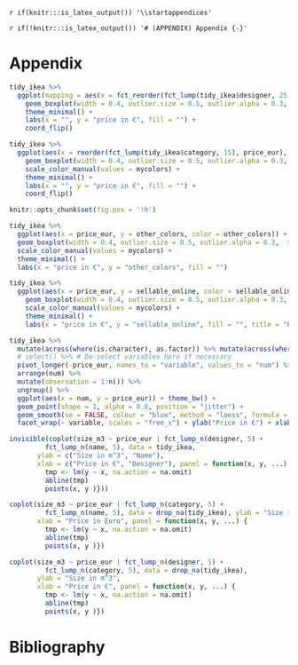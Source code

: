 `r if(knitr:::is_latex_output()) '\\startappendices'`

`r if(!knitr:::is_latex_output()) '# (APPENDIX) Appendix {-}'` 

<!-- If you feel it necessary to include an appendix, it goes here. The first appendix should include the commands above. -->


# Appendix

```r
tidy_ikea %>%
  ggplot(mapping = aes(x = fct_reorder(fct_lump(tidy_ikea$designer, 25), price_eur), y = price_eur, colour = fct_lump(tidy_ikea$designer, 25))) +
    geom_boxplot(width = 0.4, outlier.size = 0.5, outlier.alpha = 0.3,  show.legend = FALSE) +
    theme_minimal() +
    labs(x = "", y = "price in €", fill = "") +
    coord_flip()
```


```r
tidy_ikea %>%
  ggplot(aes(x = reorder(fct_lump(tidy_ikea$category, 15), price_eur), y = price_eur, colour = fct_lump(tidy_ikea$category, 15))) +
    geom_boxplot(width = 0.4, outlier.size = 0.5, outlier.alpha = 0.3,  show.legend = FALSE) +
    scale_color_manual(values = mycolors) +
    theme_minimal() +
    labs(x = "", y = "price in €", fill = "") +
    coord_flip()
```


```r
knitr::opts_chunk$set(fig.pos = '!h')

tidy_ikea %>%
  ggplot(aes(x = price_eur, y = other_colors, color = other_colors)) +
  geom_boxplot(width = 0.4, outlier.size = 0.5, outlier.alpha = 0.3,  show.legend = FALSE) +
  scale_color_manual(values = mycolors) +
  theme_minimal() +
  labs(x = "price in €", y = "other_colors", fill = "")
```

```r
tidy_ikea %>%
  ggplot(aes(x = price_eur, y = sellable_online, color = sellable_online)) +
    geom_boxplot(width = 0.4, outlier.size = 0.5, outlier.alpha = 0.3,  show.legend = FALSE) +
    scale_color_manual(values = mycolors) +
    theme_minimal() +
    labs(x = "price in €", y = "sellable_online", fill = "", title = "Price Distribution Sellable Online")
```

```r
tidy_ikea %>%
  mutate(across(where(is.character), as.factor)) %>% mutate(across(where(is.factor), as.numeric)) %>%
  # select() %>% # De-select variables here if necessary
  pivot_longer(-price_eur, names_to = "variable", values_to = "num") %>% group_by(variable) %>%
  arrange(num) %>%
  mutate(observation = 1:n()) %>%
  ungroup() %>%
  ggplot(aes(x = num, y = price_eur)) + theme_bw() +
  geom_point(shape = 1, alpha = 0.8, position = "jitter") +
  geom_smooth(se = FALSE, colour = "blue", method = "loess", formula = 'y ~ x') +
  facet_wrap(~ variable, scales = "free_x") + ylab("Price in €") + xlab("")
```






```r
invisible(coplot(size_m3 ~ price_eur | fct_lump_n(designer, 5) + 
         fct_lump_n(name, 5), data = tidy_ikea,
       ylab = c("Size in m^3", "Name"),
       xlab = c("Price in €", "Designer"), panel = function(x, y, ...) {
         tmp <- lm(y ~ x, na.action = na.omit)
         abline(tmp)
         points(x, y )}))
```

```r
coplot(size_m3 ~ price_eur | fct_lump_n(category, 5) + 
         fct_lump_n(name, 5), data = drop_na(tidy_ikea), ylab = "Size in m^3",
       xlab = "Price in Euro", panel = function(x, y, ...) {
         tmp <- lm(y ~ x, na.action = na.omit)
         abline(tmp)
         points(x, y )})
```

```r
coplot(size_m3 ~ price_eur | fct_lump_n(designer, 5) + 
         fct_lump_n(category, 5), data = drop_na(tidy_ikea), 
       ylab = "Size in m^3",
       xlab = "Price in €", panel = function(x, y, ...) {
         tmp <- lm(y ~ x, na.action = na.omit)
         abline(tmp)
         points(x, y )})
```


# Bibliography














